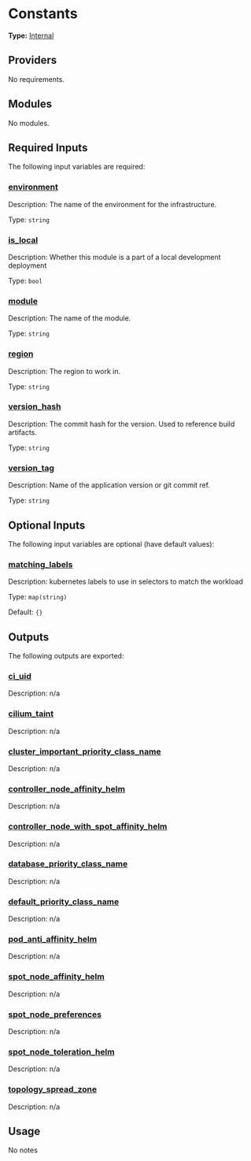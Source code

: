 # Constants

**Type:** [Internal](./overview)

## Providers

No requirements.

## Modules

No modules.

## Required Inputs

The following input variables are required:

### <a name="input_environment"></a> [environment](#input\_environment)

Description: The name of the environment for the infrastructure.

Type: `string`

### <a name="input_is_local"></a> [is\_local](#input\_is\_local)

Description: Whether this module is a part of a local development deployment

Type: `bool`

### <a name="input_module"></a> [module](#input\_module)

Description: The name of the module.

Type: `string`

### <a name="input_region"></a> [region](#input\_region)

Description: The region to work in.

Type: `string`

### <a name="input_version_hash"></a> [version\_hash](#input\_version\_hash)

Description: The commit hash for the version. Used to reference build artifacts.

Type: `string`

### <a name="input_version_tag"></a> [version\_tag](#input\_version\_tag)

Description: Name of the application version or git commit ref.

Type: `string`

## Optional Inputs

The following input variables are optional (have default values):

### <a name="input_matching_labels"></a> [matching\_labels](#input\_matching\_labels)

Description: kubernetes labels to use in selectors to match the workload

Type: `map(string)`

Default: `{}`

## Outputs

The following outputs are exported:

### <a name="output_ci_uid"></a> [ci\_uid](#output\_ci\_uid)

Description: n/a

### <a name="output_cilium_taint"></a> [cilium\_taint](#output\_cilium\_taint)

Description: n/a

### <a name="output_cluster_important_priority_class_name"></a> [cluster\_important\_priority\_class\_name](#output\_cluster\_important\_priority\_class\_name)

Description: n/a

### <a name="output_controller_node_affinity_helm"></a> [controller\_node\_affinity\_helm](#output\_controller\_node\_affinity\_helm)

Description: n/a

### <a name="output_controller_node_with_spot_affinity_helm"></a> [controller\_node\_with\_spot\_affinity\_helm](#output\_controller\_node\_with\_spot\_affinity\_helm)

Description: n/a

### <a name="output_database_priority_class_name"></a> [database\_priority\_class\_name](#output\_database\_priority\_class\_name)

Description: n/a

### <a name="output_default_priority_class_name"></a> [default\_priority\_class\_name](#output\_default\_priority\_class\_name)

Description: n/a

### <a name="output_pod_anti_affinity_helm"></a> [pod\_anti\_affinity\_helm](#output\_pod\_anti\_affinity\_helm)

Description: n/a

### <a name="output_spot_node_affinity_helm"></a> [spot\_node\_affinity\_helm](#output\_spot\_node\_affinity\_helm)

Description: n/a

### <a name="output_spot_node_preferences"></a> [spot\_node\_preferences](#output\_spot\_node\_preferences)

Description: n/a

### <a name="output_spot_node_toleration_helm"></a> [spot\_node\_toleration\_helm](#output\_spot\_node\_toleration\_helm)

Description: n/a

### <a name="output_topology_spread_zone"></a> [topology\_spread\_zone](#output\_topology\_spread\_zone)

Description: n/a

## Usage

No notes
